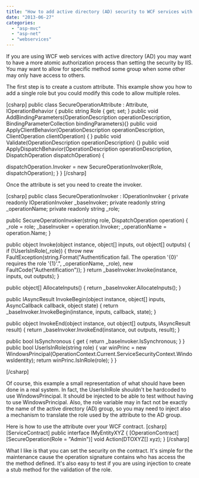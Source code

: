```yaml
---
title: "How to add active directory (AD) security to WCF services with attribute?"
date: "2013-06-27"
categories: 
  - "asp-mvc"
  - "asp-net"
  - "webservices"
---
```


If you are using WCF web services with active directory (AD) you may want to have a more atomic authorization process than setting the security by IIS. You may want to allow for specific method some group when some other may only have access to others.

The first step is to create a custom attribute. This example show you how to add a single role but you could modify this code to allow multiple roles.

\[csharp\] public class SecureOperationAttribute : Attribute, IOperationBehavior { public string Role { get; set; } public void AddBindingParameters(OperationDescription operationDescription, BindingParameterCollection bindingParameters){} public void ApplyClientBehavior(OperationDescription operationDescription, ClientOperation clientOperation) { } public void Validate(OperationDescription operationDescription) {} public void ApplyDispatchBehavior(OperationDescription operationDescription, DispatchOperation dispatchOperation) {

dispatchOperation.Invoker = new SecureOperationInvoker(Role, dispatchOperation); } } \[/csharp\]

Once the attribute is set you need to create the invoker.

\[csharp\] public class SecureOperationInvoker : IOperationInvoker { private readonly IOperationInvoker \_baseInvoker; private readonly string \_operationName; private readonly string \_role;

public SecureOperationInvoker(string role, DispatchOperation operation) { \_role = role; \_baseInvoker = operation.Invoker; \_operationName = operation.Name; }

public object Invoke(object instance, object\[\] inputs, out object\[\] outputs) { if (!UserIsInRole(\_role)) { throw new FaultException(string.Format("Authentification fail. The operation '{0}' requires the role '{1}'.", \_operationName, \_role), new FaultCode("Authentification")); } return \_baseInvoker.Invoke(instance, inputs, out outputs); }

public object\[\] AllocateInputs() { return \_baseInvoker.AllocateInputs(); }

public IAsyncResult InvokeBegin(object instance, object\[\] inputs, AsyncCallback callback, object state) { return \_baseInvoker.InvokeBegin(instance, inputs, callback, state); }

public object InvokeEnd(object instance, out object\[\] outputs, IAsyncResult result) { return \_baseInvoker.InvokeEnd(instance, out outputs, result); }

public bool IsSynchronous { get { return \_baseInvoker.IsSynchronous; } } public bool UserIsInRole(string role) { var winPrinc = new WindowsPrincipal(OperationContext.Current.ServiceSecurityContext.WindowsIdentity); return winPrinc.IsInRole(role); } }

\[/csharp\]

Of course, this example a small representation of what should have been done in a real system. In fact, the UserIsInRole shouldn't be hardcoded to use WindowsPrincipal. It should be injected to be able to test without having to use WindowsPrincipal. Also, the role variable may in fact not be exactly the name of the active directory (AD) group, so you may need to inject also a mechanism to translate the role used by the attribute to the AD group.

Here is how to use the attribute over your WCF contract. \[csharp\] \[ServiceContract\] public interface IMyEntityXYZ { \[OperationContract\] \[SecureOperation(Role = "Admin")\] void Action(DTOXYZ\[\] xyz); } \[/csharp\]

What I like is that you can set the security on the contract. It's simple for the maintenance cause the operation signature contains who has access the the method defined. It's also easy to test if you are using injection to create a stub method for the validation of the role.
